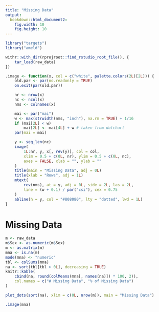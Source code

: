 ```yaml
---
title: "Missing Data"
output:
  bookdown::html_document2:
    fig.width: 10
    fig.height: 10
---
```


```r
library("targets")
library("ameld")

withr::with_dir(rprojroot::find_rstudio_root_file(), {
    tar_load(raw_data)
})

.image <- function(x, col = c("white", palette.colors(2L)[2L])) {
    old.par <- par(no.readonly = TRUE)
    on.exit(par(old.par))

    nr <- nrow(x)
    nc <- ncol(x)
    nms <- colnames(x)

    mai <- par("mai")
    w <- max(strwidth(nms, "inch"), na.rm = TRUE) + 1/16
    if (mai[2L] < w)
        mai[2L] <- mai[4L] + w # taken from dotchart
    par(mai = mai)

    y <- seq_len(nc)
    image(
        1L:nr, y, x[, rev(y)], col = col,
        xlim = 0.5 + c(0L, nr), ylim = 0.5 + c(0L, nc),
        axes = FALSE, xlab = "", ylab = ""
    )
    title(main = "Missing Data", adj = 0L)
    title(xlab = "Rows", adj = 1L)
    mtext(
        rev(nms), at = y, adj = 0L, side = 2L, las = 2L,
        line = (w + 0.1) / par("csi"), cex = 0.75
    )
    abline(h = y, col = "#808080", lty = "dotted", lwd = 1L)
}
```

# Missing Data

```r
m <- raw_data
m$Sex <- as.numeric(m$Sex)
m <- as.matrix(m)
mna <- is.na(m)
mode(mna) <- "numeric"
tbl <- colSums(mna)
na <- sort(tbl[tbl > 0L], decreasing = TRUE)
knitr::kable(
    cbind(na, round(colMeans(mna[, names(na)]) * 100, 2)),
    col.names = c("# Missing Data", "% of Missing Data")
)

plot_dots(sort(na), xlim = c(0L, nrow(m)), main = "Missing Data")
```

```r
.image(mna)
```
